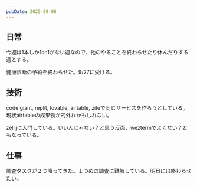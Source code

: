 ```yaml
---
pubDate: 2025-09-08
---
```



## 日常

今週は1本しか1on1がない週なので、他のやることを終わらせたり休んだりする週とする。

健康診断の予約を終わらせた。9/27に受ける。

## 技術

code giant, replit, lovable, airtable, ziteで同じサービスを作ろうとしている。
現状airtableの成果物が的外れかもしれない。

zellijに入門している。いいんじゃない？と思う反面、weztermでよくない？ともなっている。

## 仕事

調査タスクが２つ降ってきた。１つめの調査に難航している。明日には終わらせたい。
